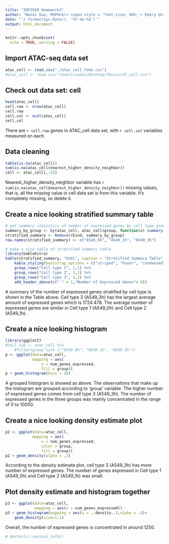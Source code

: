 ```yaml
---
title: "INFO550 Homework3"
author: "Nanxi Guo, MSPH<br> <span style = 'font-size: 50%;'> Emory University<br> Department of Biostatistics and Bioinformatics </span>"
date: "`r format(Sys.Date(), '%Y-%m-%d')`"
output: html_document
---
```


```r
knitr::opts_chunk$set(
  echo = TRUE, warning = FALSE)
```

## Import ATAC-seq data set

```r
atac_cell <- read.csv("./atac_cell_fake.csv")
#atac_cell <- read.csv("/Users/nanxi/Desktop/Thesis/df_cell.csv")
```

## Check out data set: cell
```r
head(atac_cell)
cell.row <- nrow(atac_cell)
cell.row
cell.col <- ncol(atac_cell)
cell.col

```
There are `r cell.row` genes in ATAC_cell data set, with `r cell.col` variables measured on each.

## Data cleaning
```r
table(is.na(atac_cell))
sum(is.na(atac_cell$nearest_higher_density_neighbor)) 
cell <- atac_cell[,-25]
```
Nearest_higher_density_neighbor variable has `r sum(is.na(atac_cell$nearest_higher_density_neighbor))` missing values, that is, all the missing value in cell data set is from this variable. It's completely missing, so delete it.

## Create a nice looking stratified summary table
```r
# get summary statistics of number of expressed genes by cell type group
summary_by_group <- by(atac_cell, atac_cell$group, function(x) summary(x$num_genes_expressed))
stratified_summary <- Reduce(rbind, summary_by_group)
row.names(stratified_summary) <- c("A549_0h", "A549_1h", "A549_3h")

# make a nice table of stratified summary table
library(kableExtra)
kable(stratified_summary, "html", caption = "Stratified Summary Table") %>% 
    kable_styling(bootstrap_options = c("striped", "hover", "condensed"),full_width = T, position = "left") %>%
    group_rows("Cell type 1", 1,1) %>%
    group_rows("Cell type 2", 2,2) %>%
    group_rows("Cell type 3", 3,3) %>%
    add_header_above(c(" " = 1,"Number of Expressed Genes"= 6)) 

```
A summary of the number of expressed genes stratified by cell type is shown in the Table above. Cell type 3 (A549_3h) has the largest average amount of expressed genes which is 1724.478. The average number of expressed genes are similar in Cell type 1 (A549_0h) and Cell type 2 (A549_1h).

## Create a nice looking histogram 
```r
library(ggplot2)
#cell_sub <- atac_cell %>%
    #filter(group %in% c("A549_0h", "A549_1h", "A549_3h"))
p <- ggplot(data=atac_cell,
            mapping = aes(
                x = num_genes_expressed, 
                fill = group))
p + geom_histogram(bins = 20)

```

A grouped histogram is showed as above. The observations that make up the histogram are grouped according to 'group' variable. The higher number of expressed genes comes from cell type 3 (A549_3h). The number of expressed genes in the three groups was mainly  concentrated in the range of 0 to 10000.

## Create a nice looking density estimate plot 
```r
p2 <- ggplot(data=atac_cell,
            mapping = aes(
                x = num_genes_expressed, 
                color = group,
                fill = group))
p2 + geom_density(alpha = .3)

```

According to the density estimate plot, cell type 3 (A549_3h) has more number of expressed genes. The number of genes expressed in Cell type 1 (A549_0h) and Cell type 2 (A549_1h) was small.


## Plot density estimate and histogram together
```r
p3 <- ggplot(data=atac_cell,
             mapping = aes(x = num_genes_expressed))
p3 + geom_histogram(mapping = aes(y = ..density..),alpha = .6)+
    geom_density(size=1.1)

```

Overall, the number of expressed genes is concentrated in around 1250.
```r
# devtools::session_info()

```

<!--
  Grades to my group members for class on 2020/09/17:
  Limeng wan - 1
  Sodahm Yoo - 1
  Shauna - 1

-->



